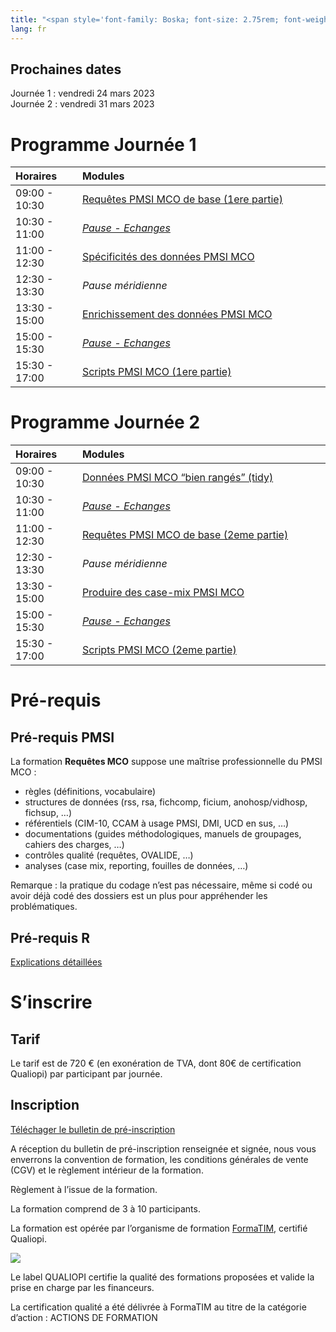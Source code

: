 ```yaml
---
title: "<span style='font-family: Boska; font-size: 2.75rem; font-weight: 800;'>Formation Requêtes MCO</span>"
lang: fr
---
```


::: {.callout-note}
## Prochaines dates
Journée 1 : vendredi 24 mars 2023  
Journée 2 : vendredi 31 mars 2023
:::


# Programme Journée 1

| Horaires      | Modules                                               |
|:--------------|:------------------------------------------------------|
| 09:00 - 10:30 | [Requêtes PMSI MCO de base (1ere partie)](pmsi_mco_requete_day1_module1.html) |
| 10:30 - 11:00 | [*Pause - Echanges*](../pause.qmd)                                        |
| 11:00 - 12:30 | [Spécificités des données PMSI MCO](pmsi_mco_requete_day1_module2.html)  |
| 12:30 - 13:30 | *Pause méridienne*                                         |
| 13:30 - 15:00 | [Enrichissement des données PMSI MCO](pmsi_mco_requete_day1_module3.html)                                |
| 15:00 - 15:30 | [*Pause - Echanges*](../pause.qmd)                                |
| 15:30 - 17:00 | [Scripts PMSI MCO (1ere partie)](pmsi_mco_requete_day1_module4.html)|

# Programme Journée 2

| Horaires      | Modules                                               |
|:--------------|:------------------------------------------------------|
| 09:00 - 10:30 | [Données PMSI MCO "bien rangés" (tidy)](pmsi_mco_requete_day2_module1.html) |
| 10:30 - 11:00 | [*Pause - Echanges*](../pause.qmd)                                      |
| 11:00 - 12:30 | [Requêtes PMSI MCO de base (2eme partie)](pmsi_mco_requete_day2_module2.html)  |
| 12:30 - 13:30 | *Pause méridienne*                                         |
| 13:30 - 15:00 | [Produire des case-mix PMSI MCO](pmsi_mco_requete_day2_module3.html)                                |
| 15:00 - 15:30 | [*Pause - Echanges*](../pause.qmd)                                     |
| 15:30 - 17:00 | [Scripts PMSI MCO (2eme partie)](pmsi_mco_requete_day2_module4.html)|

# Pré-requis  

## Pré-requis PMSI

La formation **Requêtes MCO** suppose une maîtrise professionnelle du PMSI MCO :

-  règles (définitions, vocabulaire)
-  structures de données (rss, rsa, fichcomp, ficium, anohosp/vidhosp, fichsup, …)
-  référentiels (CIM-10, CCAM à usage PMSI, DMI, UCD en sus, …)
-  documentations (guides méthodologiques, manuels de groupages, cahiers des charges, …)
-  contrôles qualité (requêtes, OVALIDE, …)
-  analyses (case mix, reporting, fouilles de données, …)  

Remarque : la pratique du codage n’est pas nécessaire, même si codé ou avoir déjà codé des dossiers est un plus pour appréhender les problématiques.

## Pré-requis R

[Explications détaillées](../base_R.qmd)

# S'inscrire

## Tarif  

Le tarif est de 720 € (en exonération de TVA, dont 80€ de certification Qualiopi) par participant par journée.  

## Inscription

[Téléchager le bulletin de pré-inscription](https://www.lespmsi.com/bon_de_commande_formation_requetes_mco.pdf)  

A réception du bulletin de pré-inscription renseignée et signée, nous vous enverrons la convention de formation, les conditions générales de vente (CGV) et le règlement intérieur de la formation.  

Règlement à l'issue de la formation.  

La formation comprend de 3 à 10 participants.  

La formation est opérée par l'organisme de formation [FormaTIM](https://www.formatim.fr/){target="_blank"}, certifié Qualiopi.  

![](logo_qualiopi.png)

Le label QUALIOPI certifie la qualité des formations proposées et valide la prise en charge par les financeurs.  

La certification qualité a été délivrée à FormaTIM au titre de la catégorie d’action : ACTIONS DE FORMATION  
